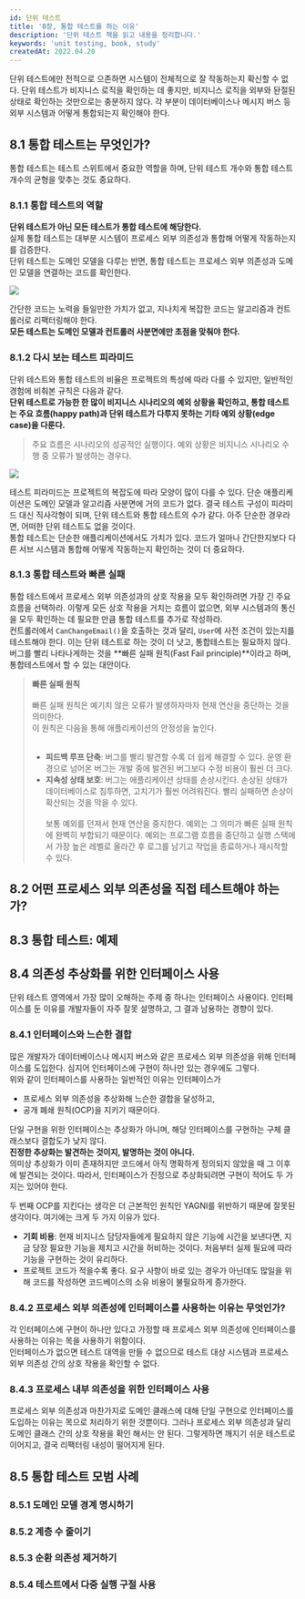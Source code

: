 ```yaml
---
id: 단위 테스트
title: '8장, 통합 테스트를 하는 이유'
description: '단위 테스트 책을 읽고 내용을 정리합니다.'
keywords: 'unit testing, book, study'
createdAt: 2022.04.20
---
```


단위 테스트에만 전적으로 으존하면 시스템이 전체적으로 잘 작동하는지 확신할 수 없다. 단위 테스트가 비지니스 로직을 확인하는 데 좋지만, 비지니스 로직을 외부와 돤절된 상태로 확인하는 것만으로는 충분하지 않다.
각 부분이 데이터베이스나 메시지 버스 등 외부 시스템과 어떻게 통합되는지 확인해야 한다.

## 8.1 통합 테스트는 무엇인가?

통합 테스트는 테스트 스위트에서 중요한 역할을 하며, 단위 테스트 개수와 통합 테스트 개수의 균형을 맞추는 것도 중요하다.

### 8.1.1 통합 테스트의 역할

**단위 테스트가 아닌 모든 테스트가 통합 테스트에 해당한다.**<br/>
실제 통합 테스트는 대부분 시스템이 프로세스 외부 의존성과 통합해 어떻게 작동하는지를 검증한다.<br/>
단위 테스트는 도메인 모델을 다루는 반면, 통합 테스트는 프로세스 외부 의존성과 도메인 모델을 연결하는 코드를 확인한다.

<img className='w-8/12 m-auto' src='/assets/images/unit-testing-28.jpg' />
<br />

간단한 코드는 노력을 들일만한 가치가 없고, 지나치게 복잡한 코드는 알고리즘과 컨트롤러로 리팩터링해야 한다.<br/>
**모든 테스트는 도메인 모델과 컨트롤러 사분면에만 초점을 맞춰야 한다.**

### 8.1.2 다시 보는 테스트 피라미드

단위 테스트와 통합 테스트의 비율은 프로젝트의 특성에 따라 다를 수 있지만, 일반적인 경험에 비춰본 규칙은 다음과 같다.<br/>
**단위 테스트로 가능한 한 많이 비지니스 시나리오의 예외 상황을 확인하고, 통합 테스트는 주요 흐름(happy path)과 단위 테스트가 다루지 못하는 기타 예외 상황(edge case)을 다룬다.**

> 주요 흐름은 시나리오의 성공적인 실행이다. 예외 상황은 비지니스 시나리오 수행 중 오류가 발생하는 경우다.

<img className='w-8/12 m-auto' src='/assets/images/unit-testing-29.jpg' />
<br />

테스트 피라미드는 프로젝트의 복잡도에 따라 모양이 많이 다를 수 있다. 단순 애플리케이션은 도메인 모델과 알고리즘 사분면에 거의 코드가 없다. 결국 테스트 구성이 피라미드 대신 직사각형이 되며, 단위 테스트와 통합 테스트의 수가 같다.
아주 단순한 경우라면, 어떠한 단위 테스트도 없을 것이다.<br/>
통합 테스트는 단순한 애플리케이션에서도 가치가 있다. 코드가 얼마나 간단한지보다 다른 서브 시스템과 통합해 어떻게 작동하는지 확인하는 것이 더 중요하다.

### 8.1.3 통합 테스트와 빠른 실패

통합 테스트에서 프로세스 외부 의존성과의 상호 작용을 모두 확인하려면 가장 긴 주요 흐름을 선택하라. 이렇게 모든 상호 작용을 거치는 흐름이 없으면, 외부 시스템과의 통신을 모두 확인하는 데 필요한 만큼 통합 테스트를 추가로 작성하라.<br/>
컨트롤러에서 `CanChangeEmail()`을 호출하는 것과 달리, `User`에 사전 조건이 있는지를 테스트해야 한다. 이는 단위 테스트로 하는 것이 더 낫고, 통합테스트는 필요하지 않다.<br/>
버그를 빨리 나타나게하는 것을 **빠른 실패 원칙(Fast Fail principle)**이라고 하며, 통합테스트에서 할 수 있는 대안이다.

> **빠른 실패 원칙**<br/><br/>
> 빠른 실패 원칙은 예기치 않은 오류가 발생하자마자 현재 연산을 중단하는 것을 의미한다.<br/>
> 이 원칙은 다음을 통해 애플리케이션의 안정성을 높인다.<br/><br/>
>
> - **피드백 루프 단축**: 버그를 빨리 발견할 수록 더 쉽게 해결할 수 있다. 운영 환경으로 넘어온 버그는 개발 중에 발견된 버그보다 수정 비용이 훨씬 더 크다.
> - **지속성 상태 보호**: 버그는 애플리케이션 상태를 손상시킨다. 손상된 상태가 데이터베이스로 침투하면, 고치기가 훨씬 어려워진다. 빨리 실패하면 손상이 확산되는 것을 막을 수 있다.<br/><br/>
>   보통 예외를 던져서 현재 연산을 중지한다. 예외는 그 의미가 빠른 실패 원칙에 완벽히 부합되기 때문이다. 예외는 프로그램 흐름을 중단하고 실행 스택에서 가장 높은 레벨로 올라간 후 로그를 남기고 작업을 종료하거나 재시작할 수 있다.

## 8.2 어떤 프로세스 외부 의존성을 직접 테스트해야 하는가?

## 8.3 통합 테스트: 예제

## 8.4 의존성 추상화를 위한 인터페이스 사용

단위 테스트 영역에서 가장 많이 오해하는 주제 중 하나는 인터페이스 사용이다. 인터페이스를 둔 이유를 개발자들이 자주 잘못 설명하고, 그 결과 남용하는 경향이 있다.

### 8.4.1 인터페이스와 느슨한 결합

많은 개발자가 데이터베이스나 메시지 버스와 같은 프로세스 외부 의존성을 위해 인터페이스를 도입한다. 심지어 인터페이스에 구현이 하나만 있는 경우에도 그렇다.<br/>
위와 같이 인터페이스를 사용하는 일반적인 이유는 인터페이스가

- 프로세스 외부 의존성을 추상화해 느슨한 결합을 달성하고,
- 공개 폐쇄 원칙(OCP)을 지키기 때문이다.

단일 구현을 위한 인터페이스는 추상화가 아니며, 해당 인터페이스를 구현하는 구체 클래스보다 결합도가 낮지 않다.<br/>
**진정한 추상화는 발견하는 것이지, 발명하는 것이 아니다.**<br/>
의미상 추상화가 이미 존재하지만 코드에서 아직 명확하게 정의되지 않았을 때 그 이후에 발견되는 것이다. 따라서, 인터페이스가 진정으로 추상화되려면 구현이 적어도 두 가지는 있어야 한다.<br/>

두 번째 OCP를 지킨다는 생각은 더 근본적인 원칙인 YAGNI를 위반하기 때문에 잘못된 생각이다. 여기에는 크게 두 가지 이유가 있다.

- **기회 비용**: 현재 비지니스 담당자들에게 필요하지 않은 기능에 시간을 보낸다면, 지금 당장 필요한 기능을 제치고 시간을 허비하는 것이다. 처음부터 실제 필요에 따라 기능을 구현하는 것이 유리하다.
- 프로젝트 코드가 적을수록 좋다. 요구 사항이 바로 있는 경우가 아닌데도 많일을 위해 코드를 작성하면 코드베이스의 소유 비용이 불필요하게 증가한다.

### 8.4.2 프로세스 외부 의존성에 인터페이스를 사용하는 이유는 무엇인가?

각 인터페이스에 구현이 하나만 있다고 가정할 때 프로세스 외부 의존성에 인터페이스를 사용하는 이유는 목을 사용하기 위함이다.<br/>
인터페이스가 없으면 테스트 대역을 만들 수 없으므로 테스트 대상 시스템과 프로세스 외부 의존성 간의 상호 작용을 확인할 수 없다.

### 8.4.3 프로세스 내부 의존성을 위한 인터페이스 사용

프로세스 외부 의존성과 마찬가지로 도메인 클래스에 대해 단일 구현으로 인터페이스를 도입하는 이유는 목으로 처리하기 위한 것뿐이다. 그러나 프로세스 외부 의존성과 달리 도메인 클래스 간의 상호 작용을 확인 해서는 안 된다.
그렇게하면 깨지기 쉬운 테스트로 이어지고, 결국 리팩터링 내성이 떨어지게 된다.

## 8.5 통합 테스트 모범 사례

### 8.5.1 도메인 모델 경계 명시하기

### 8.5.2 계층 수 줄이기

### 8.5.3 순환 의존성 제거하기

### 8.5.4 테스트에서 다중 실행 구절 사용
